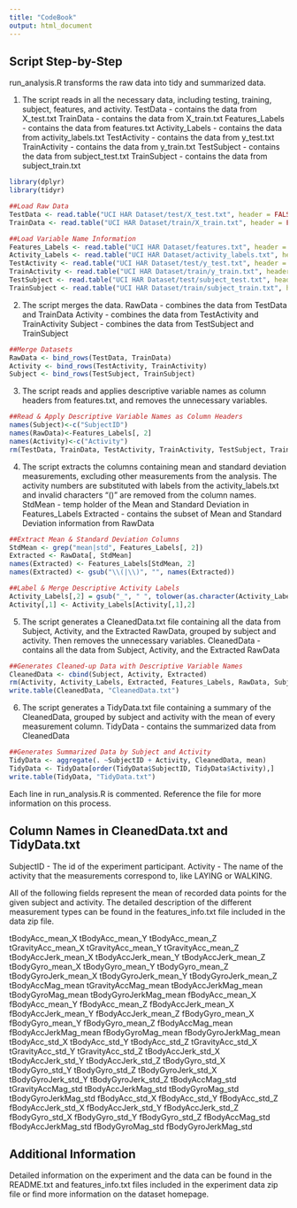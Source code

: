 ```yaml
---
title: "CodeBook"
output: html_document
---
```


## Script Step-by-Step

run_analysis.R transforms the raw data into tidy and summarized data.

1. The script reads in all the necessary data, including testing, training, subject, features, and activity.
TestData - contains the data from X_test.txt
TrainData - contains the data from X_train.txt 
Features_Labels - contains the data from features.txt
Activity_Labels - contains the data from activity_labels.txt
TestActivity - contains the data from y_test.txt
TrainActivity - contains the data from y_train.txt
TestSubject - contains the data from subject_test.txt
TrainSubject - contains the data from subject_train.txt

```r
library(dplyr)
library(tidyr)

##Load Raw Data 
TestData <- read.table("UCI HAR Dataset/test/X_test.txt", header = FALSE) 
TrainData <- read.table("UCI HAR Dataset/train/X_train.txt", header = FALSE) 

##Load Variable Name Information
Features_Labels <- read.table("UCI HAR Dataset/features.txt", header = FALSE) 
Activity_Labels <- read.table("UCI HAR Dataset/activity_labels.txt", header = FALSE) 
TestActivity <- read.table("UCI HAR Dataset/test/y_test.txt", header = FALSE) 
TrainActivity <- read.table("UCI HAR Dataset/train/y_train.txt", header = FALSE) 
TestSubject <- read.table("UCI HAR Dataset/test/subject_test.txt", header = FALSE) 
TrainSubject <- read.table("UCI HAR Dataset/train/subject_train.txt", header = FALSE) 
```

2. The script merges the data.
RawData - combines the data from TestData and TrainData
Activity - combines the data from TestActivity and TrainActivity
Subject - combines the data from TestSubject and TrainSubject

```r
##Merge Datasets
RawData <- bind_rows(TestData, TrainData)
Activity <- bind_rows(TestActivity, TrainActivity)
Subject <- bind_rows(TestSubject, TrainSubject)
```

3. The script reads and applies descriptive variable names as column headers from features.txt, and removes the unnecessary variables. 

```r
##Read & Apply Descriptive Variable Names as Column Headers
names(Subject)<-c("SubjectID")
names(RawData)<-Features_Labels[, 2]
names(Activity)<-c("Activity")
rm(TestData, TrainData, TestActivity, TrainActivity, TestSubject, TrainSubject)
```

4. The script extracts the columns containing mean and standard deviation measurements, excluding other measurements from the analysis.
The activity numbers are substituted with labels from the activity_labels.txt and invalid characters "()" are removed from the column names.
StdMean - temp holder of the Mean and Standard Deviation in Features_Labels
Extracted - contains the subset of Mean and Standard Deviation information from RawData

```r
##Extract Mean & Standard Deviation Columns
StdMean <- grep("mean|std", Features_Labels[, 2])
Extracted <- RawData[, StdMean]
names(Extracted) <- Features_Labels[StdMean, 2]
names(Extracted) <- gsub("\\(|\\)", "", names(Extracted))

##Label & Merge Descriptive Activity Labels
Activity_Labels[,2] = gsub("_", " ", tolower(as.character(Activity_Labels[,2])))
Activity[,1] <- Activity_Labels[Activity[,1],2]
```

5. The script generates a CleanedData.txt file containing all the data from Subject, Activity, and the Extracted RawData, grouped by subject and activity.
Then removes the unnecessary variables. 
CleanedData - contains all the data from Subject, Activity, and the Extracted RawData

```r
##Generates Cleaned-up Data with Descriptive Variable Names
CleanedData <- cbind(Subject, Activity, Extracted)
rm(Activity, Activity_Labels, Extracted, Features_Labels, RawData, Subject)
write.table(CleanedData, "CleanedData.txt")
```

6. The script generates a TidyData.txt file containing a summary of the CleanedData, grouped by subject and activity with the mean of every measurement column.
TidyData - contains the summarized data from CleanedData

```r
##Generates Summarized Data by Subject and Activity
TidyData <- aggregate(. ~SubjectID + Activity, CleanedData, mean)
TidyData <- TidyData[order(TidyData$SubjectID, TidyData$Activity),]
write.table(TidyData, "TidyData.txt")
```

Each line in run_analysis.R is commented. Reference the file for more information on this process.

## Column Names in CleanedData.txt and TidyData.txt

SubjectID - The id of the experiment participant.
Activity - The name of the activity that the measurements correspond to, like LAYING or WALKING.

All of the following fields represent the mean of recorded data points for the given subject and activity. The detailed description of the different measurement types can be found in the features_info.txt file included in the data zip file.

tBodyAcc_mean_X
tBodyAcc_mean_Y
tBodyAcc_mean_Z
tGravityAcc_mean_X
tGravityAcc_mean_Y
tGravityAcc_mean_Z
tBodyAccJerk_mean_X
tBodyAccJerk_mean_Y
tBodyAccJerk_mean_Z
tBodyGyro_mean_X
tBodyGyro_mean_Y
tBodyGyro_mean_Z
tBodyGyroJerk_mean_X
tBodyGyroJerk_mean_Y
tBodyGyroJerk_mean_Z
tBodyAccMag_mean
tGravityAccMag_mean
tBodyAccJerkMag_mean
tBodyGyroMag_mean
tBodyGyroJerkMag_mean
fBodyAcc_mean_X
fBodyAcc_mean_Y
fBodyAcc_mean_Z
fBodyAccJerk_mean_X
fBodyAccJerk_mean_Y
fBodyAccJerk_mean_Z
fBodyGyro_mean_X
fBodyGyro_mean_Y
fBodyGyro_mean_Z
fBodyAccMag_mean
fBodyAccJerkMag_mean
fBodyGyroMag_mean
fBodyGyroJerkMag_mean
tBodyAcc_std_X
tBodyAcc_std_Y
tBodyAcc_std_Z
tGravityAcc_std_X
tGravityAcc_std_Y
tGravityAcc_std_Z
tBodyAccJerk_std_X
tBodyAccJerk_std_Y
tBodyAccJerk_std_Z
tBodyGyro_std_X
tBodyGyro_std_Y
tBodyGyro_std_Z
tBodyGyroJerk_std_X
tBodyGyroJerk_std_Y
tBodyGyroJerk_std_Z
tBodyAccMag_std
tGravityAccMag_std
tBodyAccJerkMag_std
tBodyGyroMag_std
tBodyGyroJerkMag_std
fBodyAcc_std_X
fBodyAcc_std_Y
fBodyAcc_std_Z
fBodyAccJerk_std_X
fBodyAccJerk_std_Y
fBodyAccJerk_std_Z
fBodyGyro_std_X
fBodyGyro_std_Y
fBodyGyro_std_Z
fBodyAccMag_std
fBodyAccJerkMag_std
fBodyGyroMag_std
fBodyGyroJerkMag_std


## Additional Information

Detailed information on the experiment and the data can be found in the README.txt and features_info.txt files included in the experiment data zip file or find more information on the dataset homepage.
